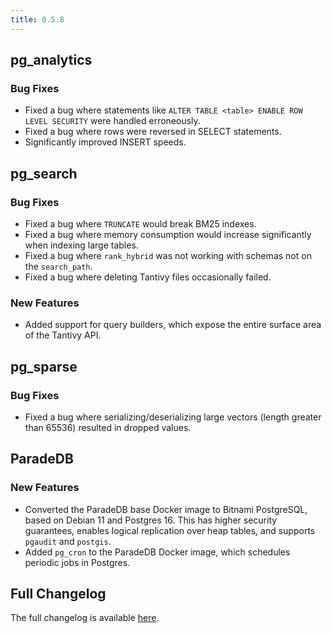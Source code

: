 ```yaml
---
title: 0.5.8
---
```


## pg_analytics

### Bug Fixes

- Fixed a bug where statements like `ALTER TABLE <table> ENABLE ROW LEVEL SECURITY` were handled erroneously.
- Fixed a bug where rows were reversed in SELECT statements.
- Significantly improved INSERT speeds.

## pg_search

### Bug Fixes

- Fixed a bug where `TRUNCATE` would break BM25 indexes.
- Fixed a bug where memory consumption would increase significantly when indexing large tables.
- Fixed a bug where `rank_hybrid` was not working with schemas not on the `search_path`.
- Fixed a bug where deleting Tantivy files occasionally failed.

### New Features

- Added support for query builders, which expose the entire surface area of the Tantivy API.

## pg_sparse

### Bug Fixes

- Fixed a bug where serializing/deserializing large vectors (length greater than 65536) resulted in dropped values.

## ParadeDB

### New Features

- Converted the ParadeDB base Docker image to Bitnami PostgreSQL, based on Debian 11 and Postgres 16. This has higher security guarantees, enables logical replication over heap tables, and supports `pgaudit` and `postgis`.
- Added `pg_cron` to the ParadeDB Docker image, which schedules periodic jobs in Postgres.

## Full Changelog

The full changelog is available [here](https://github.com/paradedb/paradedb/releases/tag/v0.5.8).
